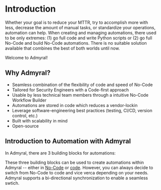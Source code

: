 
# Introduction

Whether your goal is to reduce your MTTR, try to accomplish more with less, decrease the amount of manual tasks, or standardize your operations, automation can help. When creating and managing automations, there used to be only extremes:
(1) go full code and write Python scripts or (2) go full No-Code and build No-Code automations.
There is no suitable solution available that combines the best of both worlds until now.

Welcome to Admyral!

## Why Admyral?

-   Seamless combination of the flexibility of code and speed of No-Code
-   Tailored for Security Engineers with a Code-first approach
-   Usable by less technical team members through a intuitive No-Code Workflow Builder
-   Automations are stored in code which reduces a vendor-lockin
-   Leverage software-engineering best practices (testing, CI/CD, version control, etc.)
-   Built with scalability in mind
-   Open-source

## Introduction to Automation with Admyral

In Admyral, there are 3 building blocks for automations:

<Cards>
	<Card
    	title="Pre-defined actions"
    	href="/pre_defined_actions"
        arrow
    />
    <Card
    	title="Integrations"
    	href="/integrations/integrations"
        arrow
    />
    <Card
    	title="Custom Actions"
    	href="/custom_actions"
        arrow
    />

</Cards>

These three building blocks can be used to create automations within Admyral -- either in [No-Code](/no_code_editor) or [code](/automation_as_code).
However, you can always decide to switch from No-Code to code and vice verca depending on your needs. Admyral supports a bi-directional synchronization to enable a seamless swtich.
